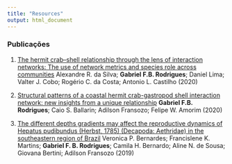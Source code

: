 ```yaml
---
title: "Resources"
output: html_document
---
```


### Publicações 

1. [The hermit crab–shell relationship through the lens of interaction networks: The use of network metrics and species role across communities](https://onlinelibrary.wiley.com/doi/abs/10.1111/aec.12903) Alexandre R. da Silva;  **Gabriel F.B. Rodrigues**;  Daniel Lima;  Valter J. Cobo;  Rogério C. da Costa;  Antonio L. Castilho (2020)

2. [Structural patterns of a coastal hermit crab-gastropod shell interaction network: new insights from a unique relationship](https://www.int-res.com/abstracts/meps/v640/p117-126/) **Gabriel F.B. Rodrigues**; Caio S. Ballarin; Adilson Fransozo; Felipe W. Amorim (2020)

3. [The different depths gradients may affect the reproductive dynamics of Hepatus pudibundus (Herbst, 1785) (Decapoda: Aethridae) in the southeastern region of Brazil](https://link.springer.com/article/10.2478/s11756-019-00230-1) Veronica P. Bernardes; Francislene K. Martins; **Gabriel F. B. Rodrigues**; Camila H. Bernardo; Aline N. de Sousa; Giovana Bertini; Adilson Fransozo (2019)

